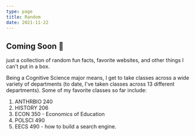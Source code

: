 ```yaml
---
type: page
title: Random
date: 2021-11-22
---
```


## Coming Soon 👀

just a collection of random fun facts, favorite websites, and other things I can't put in a box.

Being a Cognitive Science major means, I get to take classes across a wide variety of departments (to date, I've taken classes across 13 different departments). Some of my favorite classes so far include:

1. ANTHRBIO 240
2. HISTORY 206
3. ECON 350 - Economics of Education
4. POLSCI 490
5. EECS 490 - how to build a search engine.
